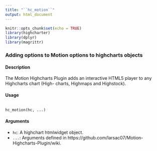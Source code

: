 ---
title: "``hc_motion``"
output: html_document
---

```{r setup, include=FALSE}
knitr::opts_chunk$set(echo = TRUE)
library(highcharter)
library(dplyr)
library(magrittr)
```

### Adding options to Motion options to highcharts objects

#### Description 

The Motion Highcharts Plugin adds an interactive HTML5 player to any Highcharts chart (High-
charts, Highmaps and Highstock).

#### Usage
<pre><code>
hc_motion(hc, ...)
</code></pre>

#### Arguments 

* ``hc ``: A highchart htmlwidget object.
* ``...``: Arguments defined in https://github.com/larsac07/Motion-Highcharts-Plugin/wiki.






